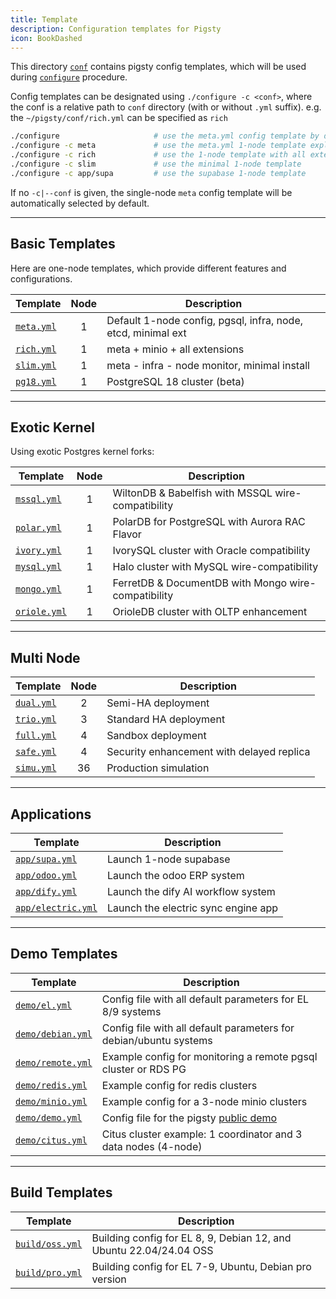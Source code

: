```yaml
---
title: Template
description: Configuration templates for Pigsty
icon: BookDashed
---
```



This directory [`conf`](https://github.com/pgsty/pigsty/blob/main/conf) contains pigsty config templates, which will be used during [`configure`](/config/configure) procedure.

Config templates can be designated using `./configure -c <conf>`, where the conf is a relative path to `conf` directory (with or without `.yml` suffix).
e.g. the `~/pigsty/conf/rich.yml` can be specified as `rich`

```bash
./configure                     # use the meta.yml config template by default
./configure -c meta             # use the meta.yml 1-node template explicitly
./configure -c rich             # use the 1-node template with all extensions & minio
./configure -c slim             # use the minimal 1-node template
./configure -c app/supa         # use the supabase 1-node template
```

If no `-c|--conf` is given, the single-node `meta` config template will be automatically selected by default.




----------

## Basic Templates

Here are one-node templates, which provide different features and configurations.

| Template                                                              | Node | Description                                                  |
|:----------------------------------------------------------------------|:----:|--------------------------------------------------------------|
| [`meta.yml`](https://github.com/pgsty/pigsty/blob/main/conf/meta.yml) |  1   | Default 1-node config, pgsql, infra, node, etcd, minimal ext |
| [`rich.yml`](https://github.com/pgsty/pigsty/blob/main/conf/rich.yml) |  1   | meta + minio + all  extensions                               |
| [`slim.yml`](https://github.com/pgsty/pigsty/blob/main/conf/slim.yml) |  1   | meta - infra - node monitor, minimal install                 |
| [`pg18.yml`](https://github.com/pgsty/pigsty/blob/main/conf/pg18.yml) |  1   | PostgreSQL 18 cluster (beta)                                 |


--------

## Exotic Kernel

Using exotic Postgres kernel forks:

| Template                                                                  | Node | Description                                          |
|---------------------------------------------------------------------------|:----:|------------------------------------------------------|
| [`mssql.yml`](https://github.com/pgsty/pigsty/blob/main/conf/mssql.yml)   |  1   | WiltonDB & Babelfish with MSSQL wire-compatibility   |
| [`polar.yml`](https://github.com/pgsty/pigsty/blob/main/conf/polar.yml)   |  1   | PolarDB for PostgreSQL with Aurora RAC Flavor        |
| [`ivory.yml`](https://github.com/pgsty/pigsty/blob/main/conf/ivory.yml)   |  1   | IvorySQL cluster with Oracle compatibility           |
| [`mysql.yml`](https://github.com/pgsty/pigsty/blob/main/conf/mysql.yml)   |  1   | Halo cluster with MySQL wire-compatibility           |
| [`mongo.yml`](https://github.com/pgsty/pigsty/blob/main/conf/mongo.yml)   |  1   | FerretDB & DocumentDB with Mongo wire-compatibility  |
| [`oriole.yml`](https://github.com/pgsty/pigsty/blob/main/conf/oriole.yml) |  1   | OrioleDB cluster with OLTP enhancement               |


--------

## Multi Node

| Template                                                              | Node | Description                               |
|-----------------------------------------------------------------------|:----:|-------------------------------------------|
| [`dual.yml`](https://github.com/pgsty/pigsty/blob/main/conf/dual.yml) |  2   | Semi-HA deployment                        |
| [`trio.yml`](https://github.com/pgsty/pigsty/blob/main/conf/trio.yml) |  3   | Standard HA deployment                    |
| [`full.yml`](https://github.com/pgsty/pigsty/blob/main/conf/full.yml) |  4   | Sandbox deployment                        |
| [`safe.yml`](https://github.com/pgsty/pigsty/blob/main/conf/safe.yml) |  4   | Security enhancement with delayed replica |
| [`simu.yml`](https://github.com/pgsty/pigsty/blob/main/conf/simu.yml) |  36  | Production simulation                     |


--------

## Applications

| Template                                                                              | Description                         |
|---------------------------------------------------------------------------------------|-------------------------------------|
| [`app/supa.yml`](https://github.com/pgsty/pigsty/blob/main/conf/app/supa.yml)         | Launch 1-node supabase              |
| [`app/odoo.yml`](https://github.com/pgsty/pigsty/blob/main/conf/app/odoo.yml)         | Launch the odoo ERP system          |
| [`app/dify.yml`](https://github.com/pgsty/pigsty/blob/main/conf/app/dify.yml)         | Launch the dify AI workflow system  |
| [`app/electric.yml`](https://github.com/pgsty/pigsty/blob/main/conf/app/electric.yml) | Launch the electric sync engine app |

--------

## Demo Templates

| Template                                                                            | Description                                                       |
|-------------------------------------------------------------------------------------|-------------------------------------------------------------------|
| [`demo/el.yml`](https://github.com/pgsty/pigsty/blob/main/conf/demo/el.yml)         | Config file with all default parameters for EL 8/9 systems        |
| [`demo/debian.yml`](https://github.com/pgsty/pigsty/blob/main/conf/demo/debian.yml) | Config file with all default parameters for debian/ubuntu systems |
| [`demo/remote.yml`](https://github.com/pgsty/pigsty/blob/main/conf/demo/remote.yml) | Example config for monitoring a remote pgsql cluster or RDS PG    |
| [`demo/redis.yml`](https://github.com/pgsty/pigsty/blob/main/conf/demo/redis.yml)   | Example config for redis clusters                                 |
| [`demo/minio.yml`](https://github.com/pgsty/pigsty/blob/main/conf/demo/minio.yml)   | Example config for a 3-node minio clusters                        |
| [`demo/demo.yml`](https://github.com/pgsty/pigsty/blob/main/conf/demo/demo.yml)     | Config file for the pigsty [public demo](https://g.pgsty.com)  |
| [`demo/citus.yml`](https://github.com/pgsty/pigsty/blob/main/conf/demo/citus.yml)   | Citus cluster example: 1 coordinator and 3 data nodes (4-node)    |


--------

## Build Templates

| Template                                                                        | Description                                                        |
|---------------------------------------------------------------------------------|--------------------------------------------------------------------|
| [`build/oss.yml`](https://github.com/pgsty/pigsty/blob/main/conf/build/oss.yml) | Building config for EL 8, 9, Debian 12, and Ubuntu 22.04/24.04 OSS |
| [`build/pro.yml`](https://github.com/pgsty/pigsty/blob/main/conf/build/pro.yml) | Building config for EL 7-9, Ubuntu, Debian pro version             |


